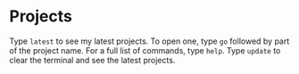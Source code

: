 # Projects

Type `latest` to see my latest projects. To open one, type `go` followed by part of the project name. For a full list of commands, type `help`. Type `update` to clear the terminal and see the latest projects.
